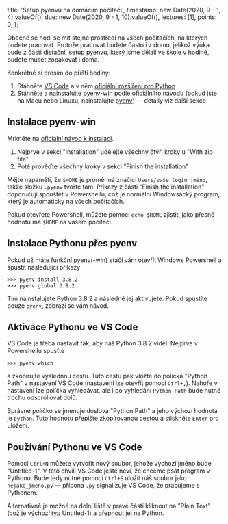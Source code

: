   title: 'Setup pyenvu na domácím počítači',
  timestamp: new Date(2020, 9 - 1, 4).valueOf(),
  due: new Date(2020, 9 - 1, 10).valueOf(),
  lectures: [1],
  points: 0,
};

Obecně se hodí se mít stejné prostředí na všech počítačích, na kterých budete pracovat. Protože pracovat budete často i z domu, jelikož výuka bude z části distační, setup pyenvu, který jsme dělali ve škole v hodině, budete muset zopakovat i doma.

Konkrétně si prosím do příští hodiny:

1. Stáhněte [VS Code](https://code.visualstudio.com/) a v něm [oficiální rozšíření pro Python](https://marketplace.visualstudio.com/items?itemName=ms-python.python)
2. Stáhněte a nainstalujte [pyenv-win](https://github.com/pyenv-win/pyenv-win#installation) podle oficiálního návodu (pokud jste na Macu nebo Linuxu, nainstalujte [pyenv](https://github.com/pyenv/pyenv)) — detaily viz další sekce

## Instalace pyenv-win

Mrkněte na [oficiální návod k instalaci](https://github.com/pyenv-win/pyenv-win#installation).

1. Nejprve v sekci "Installation" udělejte všechny čtyři kroky u "With zip file"
2. Poté prověďte všechny kroky v sekci "Finish the installation"

Mějte napaměti, že `$HOME` je proměnná značící `Users/vaše_login_jméno`, takže složku `.pyenv` tvořte tam. Příkazy z části "Finish the installation" doporučuji spouštět v Powershellu, což je normální Windowsácký program, který je automaticky na všech počítačích.

Pokud otevřete Powershell, můžete pomocí `echo $HOME` zjistit, jako přesně hodnotu má `$HOME` na vašem počítači.

## Instalace Pythonu přes pyenv

Pokud už máte funkční pyenv(-win) stačí vám otevřít Windows Powershell a spustit následující příkazy

```shell
>>> pyenv install 3.8.2
>>> pyenv global 3.8.2
```

Tím nainstalujete Python 3.8.2 a následně jej aktivujete. Pokud spustíte pouze `pyenv`, zobrazí se vám návod.

## Aktivace Pythonu ve VS Code

VS Code je třeba nastavit tak, aby náš Python 3.8.2 viděl. Nejprve v Powershellu spusťte

```shell
>>> pyenv which
```

a zkopírujte výslednou cestu. Tuto cestu pak vložte do políčka "Python Path" v nastavení VS Code (nastavení lze otevřít pomocí `Ctrl+,`). Nahoře v nastavení lze políčka vyhledávat, ale i po vyhledání `Python Path` bude nutné trochu odscrollovat dolů.

Správné políčko se jmenuje doslova "Python Path" a jeho výchozí hodnota je `python`. Tuto hodnotu přepište zkopírovanou cestou a stiskněte `Enter` pro uložení.

## Používání Pythonu ve VS Code

Pomocí `Ctrl+N` můžete vytvořit nový soubor, jehože výchozí jméno bude "Untitled-1". V této chvíli VS Code ještě neví, že chceme psát program v Pythonu. Bude tedy nutné pomocí `Ctrl+S` uložit náš soubor jako `nejake_jmeno.py` — přípona `.py` signalizuje VS Code, že pracujeme s Pythonem.

Alternativně je možné na dolní liště v pravé části kliknout na "Plain Text" (což je výchozí typ Untitled-1) a přepnout jej na Python.

